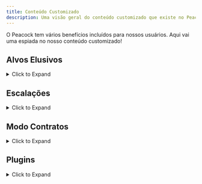 ```yaml
---
title: Conteúdo Customizado
description: Uma visão geral do conteúdo customizado que existe no Peacock.
---
```


O Peacock tem vários benefícios incluídos para nossos usuários. Aqui vai uma espiada no nosso conteúdo customizado!

<div class="make_h2_smaller">

## Alvos Elusivos

<details>

<summary>Click to Expand</summary>

Within Peacock, you can replay Elusive Targets without any time limit on restarts (unlike Elusive Target Arcade), and without a time limit.
  * **How to Play**: After starting up Hitman 3 in Peacock, go to `Career` -> `Elusive Targets` in-game.

</details>

## Escalações

<details>
<summary>Click to Expand</summary>

* **Custom Peacock Escalations**
  * Peacock supports custom (made with user input) escalations. Essas escalações estão disponíveis em jogo por predefinição. Você pode ver algumas das escalações customizadas listadas nos [Roadmaps](https://thepeacockproject.org/wiki/roadmaps) também.

* **Escalações dos Servidores Oficiais**
  * Peacock também suporta algumas escalações dos servidores oficiais, embora não todas foram portadas. Essas escalações estão disponíveis em jogo por predefinição.
* **Escalações Legacy**
  * Peacock suporta escalações do Hitman 2016 que não foram portadas para o Hitman 2 ou 3 (escalações 'legado').
  * To install legacy escalations, search `legacy in: plugin-releases` in the Peacock Discord. Download `LegacyEscalationsPlugin.js`, install it to your main Peacock install folder (`...Peacock-vx.x.x/Peacock-vx.x.x`).
* **How to Play Escalations**: Go to `Destinations` menu, then to a specific map in-game to access escalations.

</details>

## Modo Contratos

<details>
<summary>Click to Expand</summary>

Peacock supports both official server and custom Peacock contracts.

* **Contratos em Destaque**
  * Aqui estão incluídos todos os contratos em destaque dos servidores oficiais, assim como alguns contratos customizados criados pela equipe de desenvolvimento do Peacock. Você pode ver alguns desses contratos customizados [aqui](https://thepeacockproject.org/wiki/roadmaps).
  * Como Jogar: Vá para o menu ```Game Modes``` -> ```Contracts``` -> ```Featured``` em jogo
* **Criados Pelo Usuário, Contratos dos Servidores Oficiais**
  * Como baixar: Vá para o menu ```Game Modes``` -> ```Contracts``` -> ```Contract Lookup``` em jogo. Entre o ID do contrato do servidor oficial (nota: apenas contratos da Steam ou Epic são suportados). O contrato será depois disso baixado em ```...Peacock-vx.x.x/Peacock-vx.x.x/Contracts/```.
  * Como Jogar: Vá para ```Game Modes``` -> ```Contracts``` -> ```My Contracts``` para jogar.
* **User Created, Peacock Contracts**
  * How to Install: Download the contracts ```.ocre``` file from the ```share-contracts``` channel in Peacock Discord. Coloque esse arquivo ```.ocre``` na sua pasta ```...Peacock-vx.x.x/Peacock-vx.x.x/Contracts```.
  * Como Criar o Seu Próprio: Se você criou um contrato em jogo no servidor Peacock, seu contrato será salvo como um arquivo ```.ocre``` na pasta ```...Peacock-vx.x.x/Peacock-vx.x.x/Contracts```. Tenha a certeza de compartilhar seu arquivo ```.ocre``` no canal ```share-contracts``` do servidor Discord do Peacock se quiser que outros joguem seu contrato customizado Peacock.
  * Como Jogar: Vá para ```Game Modes``` -> ```Contracts``` -> ```My Contracts``` para jogar.

</details>

## Plugins

<details>
<summary>Click to Expand</summary>

Besides Legacy Escalations Plugin, which was described earlier in the Escalations section, Peacock supports a broad variety of  server side mods (plugins). Esses incluem, mas não estão limitados a:
* Modo Mate Todo Mundo
  * Todos os NPCs reais são marcados como alvos, e você pode ter avaliação Assassino Silencioso depois de ter matado a todos.
  * Nota: Bem bugado em mapas com 200+ alvos, armas podem falhar aleatoriamente. Você pode precisar matar usando métodos corpo a corpo.
* Os Seis de Sarajevo
  * Missões Bônus de outra forma disponíveis apenas na versão PlayStation de Hitman 2016.
  * Instruções de Instalação: https://rentry.org/H3_TS6
* Plugins para adicionar armas não utilizadas ao jogo
* Plugins para modificar armas existentes e disfarces.
* **Como Instalar Plugins**: Geralmente, para baixar plugins, vá para ```#plugin-releases``` no servidor Discord do Peacock e faça o download de um plugin em que tenha interesse. Então, mova para a pasta principal de instalação do Peacock (```...Peacock-vx.x.x/Peacock-vx.x.x```). Tenha certeza de verificar por quaisquer outras instruções no canal ```#plugin-releases``` por um certo plugin, já que certos plugins poder necessitar de mais passos de instalação ou são incompatíveis com versões mais recentes do Peacock.

**Nota: Plugins são apenas uma pequena porção da comunidade Hitman de mods. Muitos mods Hitman são de responsabilidade do usuário e fora do alcance do Peacock.** Mods de responsabilidade do usuário são agregados aqui: https://www.nexusmods.com/hitman3

</details>

</div>